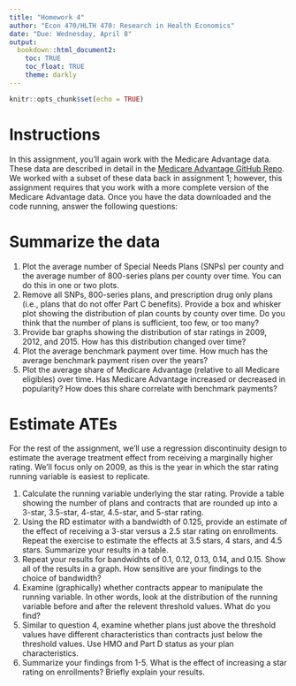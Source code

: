 ```yaml
---
title: "Homework 4"
author: "Econ 470/HLTH 470: Research in Health Economics"
date: "Due: Wednesday, April 8"
output: 
  bookdown::html_document2:
    toc: TRUE
    toc_float: TRUE
    theme: darkly
---
```


```r
knitr::opts_chunk$set(echo = TRUE)

```

# Instructions
In this assignment, you'll again work with the Medicare Advantage data. These data are described in detail in the [Medicare Advantage GitHub Repo](https://github.com/imccart/Medicare-Advantage). We worked with a subset of these data back in assignment 1; however, this assignment requires that you work with a more complete version of the Medicare Advantage data. Once you have the data downloaded and the code running, answer the following questions:

# Summarize the data
1. Plot the average number of Special Needs Plans (SNPs) per county and the average number of 800-series plans per county over time. You can do this in one or two plots.
2. Remove all SNPs, 800-series plans, and prescription drug only plans (i.e., plans that do not offer Part C benefits). Provide a box and whisker plot showing the distribution of plan counts by county over time. Do you think that the number of plans is sufficient, too few, or too many?
3. Provide bar graphs showing the distribution of star ratings in 2009, 2012, and 2015. How has this distribution changed over time?
4. Plot the average benchmark payment over time. How much has the average benchmark payment risen over the years?
5. Plot the average share of Medicare Advantage (relative to all Medicare eligibles) over time. Has Medicare Advantage increased or decreased in popularity? How does this share correlate with benchmark payments?

# Estimate ATEs
For the rest of the assignment, we'll use a regression discontinuity design to estimate the average treatment effect from receiving a marginally higher rating. We'll focus only on 2009, as this is the year in which the star rating running variable is easiest to replicate.

1. Calculate the running variable underlying the star rating. Provide a table showing the number of plans and contracts that are rounded up into a 3-star, 3.5-star, 4-star, 4.5-star, and 5-star rating.
2. Using the RD estimator with a bandwidth of 0.125, provide an estimate of the effect of receiving a 3-star versus a 2.5 star rating on enrollments. Repeat the exercise to estimate the effects at 3.5 stars, 4 stars, and 4.5 stars. Summarize your results in a table.
3. Repeat your results for bandwidhts of 0.1, 0.12, 0.13, 0.14, and 0.15. Show all of the results in a graph. How sensitive are your findings to the choice of bandwidth?
4. Examine (graphically) whether contracts appear to manipulate the running variable. In other words, look at the distribution of the running variable before and after the relevent threshold values. What do you find?
5. Similar to question 4, examine whether plans just above the threshold values have different characteristics than contracts just below the threshold values. Use HMO and Part D status as your plan characteristics.
6. Summarize your findings from 1-5. What is the effect of increasing a star rating on enrollments? Briefly explain your results.